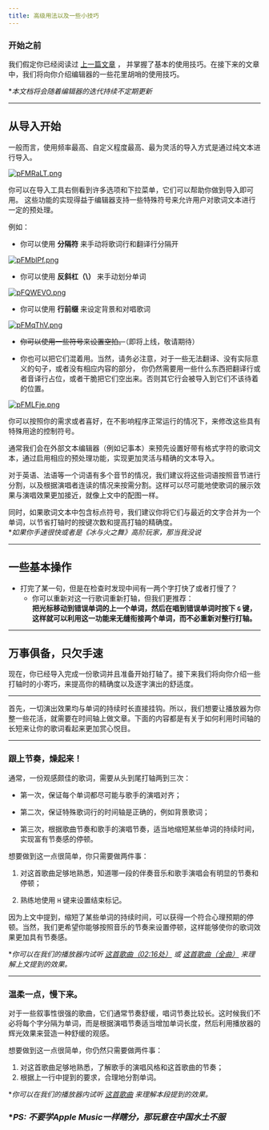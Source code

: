 ```yaml
---
title: 高级用法以及一些小技巧
---
```


### 开始之前
我们假定你已经阅读过 [上一篇文章](./introduction) ，
并掌握了基本的使用技巧。在接下来的文章中，我们将向你介绍编辑器的一些花里胡哨的使用技巧。


**本文档将会随着编辑器的迭代持续不定期更新*

---

## 从导入开始

一般而言，使用频率最高、自定义程度最高、最为灵活的导入方式是通过纯文本进行导入。

[![pFMRaLT.png](https://s11.ax1x.com/2024/02/01/pFMRaLT.png)](https://imgse.com/i/pFMRaLT)

你可以在导入工具右侧看到许多选项和下拉菜单，它们可以帮助你做到导入即可用。
这些功能的实现得益于编辑器支持一些特殊符号来允许用户对歌词文本进行一定的预处理。 

例如：
- 你可以使用 **分隔符** 来手动将歌词行和翻译行分隔开

[![pFMblPf.png](https://s11.ax1x.com/2024/02/01/pFMblPf.png)](https://imgse.com/i/pFMblPf)  


- 你可以使用 **反斜杠（\）** 来手动划分单词


[![pFQWEVO.png](https://s11.ax1x.com/2024/02/03/pFQWEVO.png)](https://imgse.com/i/pFQWEVO) 


- 你可以使用 **行前缀** 来设定背景和对唱歌词

[![pFMqThV.png](https://s11.ax1x.com/2024/02/01/pFMqThV.png)](https://imgse.com/i/pFMqThV)  


- ~~你可以使用一些符号来设置空拍。~~（即将上线，敬请期待）

- 你也可以把它们混着用。当然，请务必注意，对于一些无法翻译、没有实际意义的句子，或者没有相应内容的部分，
你仍然需要用一些什么东西把翻译行或者音译行占位，或者干脆把它们空出来。否则其它行会被导入到它们不该待着的位置。

[![pFMLFje.png](https://s11.ax1x.com/2024/02/01/pFMLFje.png)](https://imgse.com/i/pFMLFje)

你可以按照你的需求或者喜好，在不影响程序正常运行的情况下，来修改这些具有特殊用途的控制符号。

通常我们会在外部文本编辑器（例如记事本）来预先设置好带有格式字符的歌词文本，通过启用相应的预处理功能，实现更加灵活与精确的文本导入。

对于英语、法语等一个词语有多个音节的情况，我们建议将这些词语按照音节进行分割，以及根据演唱者连读的情况来按需分割。这样可以尽可能地使歌词的展示效果与演唱效果更加接近，就像上文中的配图一样。

同时，如果歌词文本中包含标点符号，我们建议你将它们与最近的文字合并为一个单词，以节省打轴时的按键次数和提高打轴的精确度。  
**如果你手速很快或者是《冰与火之舞》高阶玩家，那当我没说*

---

## 一些基本操作

- 打完了某一句，但是在检查时发现中间有一两个字打快了或者打慢了？
    - 你可以重新对这一行歌词重新打轴，但我们更推荐：  
        **把光标移动到错误单词的上一个单词，然后在唱到错误单词时按下 `G` 键，这样就可以利用这一功能来无缝衔接两个单词，而不必重新对整行打轴。**

---

## 万事俱备，只欠手速

现在，你已经导入完成一份歌词并且准备开始打轴了。接下来我们将向你介绍一些打轴时的小寄巧，来提高你的精确度以及逐字演出的舒适度。

---

首先，一切演出效果均与单词的持续时长直接挂钩。所以，我们想要让播放器为你整一些花活，就需要在时间轴上做文章。下面的内容都是有关于如何利用时间轴的长短来让你的歌词看起来更加赏心悦目。

---

### 跟上节奏，燥起来！

通常，一份观感颇佳的歌词，需要从头到尾打轴两到三次：  

- 第一次，保证每个单词都尽可能与歌手的演唱对齐；

- 第二次，保证特殊歌词行的时间轴是正确的，例如背景歌词；
- 第三次，根据歌曲节奏和歌手的演唱节奏，适当地缩短某些单词的持续时间，实现富有节奏感的停顿。

想要做到这一点很简单，你只需要做两件事：  

1. 对这首歌曲足够地熟悉，知道哪一段的伴奏音乐和歌手演唱会有明显的节奏和停顿；

2. 熟练地使用 `H` 键来设置结束标记。

因为上文中提到，缩短了某些单词的持续时间，可以获得一个符合心理预期的停顿。当然，我们更希望你能够按照音乐的节奏来设置停顿，这样能够使你的歌词效果更加具有节奏感。

**你可以在我们的播放器内试听 [这首歌曲（02:16处）](https://music.163.com/song?id=2012691543) 或 [这首歌曲（全曲）](https://music.163.com/song?id=354741&) 来理解上文提到的效果。*

---

### 温柔一点，慢下来。

对于一些叙事性很强的歌曲，它们通常节奏舒缓，唱词节奏比较长。这时候我们不必将每个字分隔为单词，而是根据演唱节奏适当增加单词长度，然后利用播放器的辉光效果来营造一种舒缓的观感。

想要做到这一点很简单，你仍然只需要做两件事：

1. 对这首歌曲足够地熟悉，了解歌手的演唱风格和这首歌曲的节奏；
2. 根据上一行中提到的要求，合理地分割单词。

**你可以在我们的播放器内试听 [这首歌曲]() 来理解本段提到的效果。*  

### ****PS: 不要学Apple Music一样瞎分，那玩意在中国水土不服***
